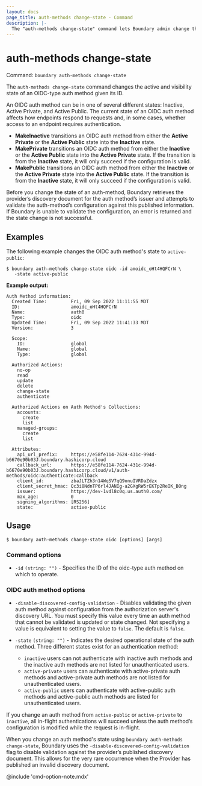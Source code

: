 ```yaml
---
layout: docs
page_title: auth-methods change-state - Command
description: |-
  The "auth-methods change-state" command lets Boundary admin change the state of an auth method.
---
```


# auth-methods change-state

Command: `boundary auth-methods change-state`

The `auth-methods change-state` command changes the active and visibility state
of an OIDC-type auth method given its ID.

An OIDC auth method can be in one of several different states: Inactive, Active
Private, and Active Public. The current state of an OIDC auth method
affects how endpoints respond to requests and, in some cases, whether access to
an endpoint requires authentication.

- **MakeInactive** transitions an OIDC auth method from either the **Active Private**
  or the **Active Public** state into the **Inactive** state.
- **MakePrivate** transitions an OIDC auth method from either the **Inactive** or the
  **Active Public** state into the **Active Private** state. If the transition is from the
  **Inactive** state, it will only succeed if the configuration is
  valid.
- **MakePublic** transitions an OIDC auth method from either the **Inactive** or the
  **Active Private** state into the **Active Public** state. If the transition is from the
  **Inactive** state, it will only succeed if the configuration is
  valid.

Before you change the state of an auth-method, Boundary retrieves the provider’s discovery document for the auth method’s issuer and attempts to
validate the auth-method’s configuration against this published information. If
Boundary is unable to validate the configuration, an error is returned and the
state change is not successful.

## Examples

The following example changes the OIDC auth method's state to `active-public`:

```shell-session
$ boundary auth-methods change-state oidc -id amoidc_oHt4HQFCrN \
   -state active-public
```

**Example output:**

<CodeBlockConfig hideClipboard>

```plaintext
Auth Method information:
  Created Time:         Fri, 09 Sep 2022 11:11:55 MDT
  ID:                   amoidc_oHt4HQFCrN
  Name:                 auth0
  Type:                 oidc
  Updated Time:         Fri, 09 Sep 2022 11:41:33 MDT
  Version:              3

  Scope:
    ID:                 global
    Name:               global
    Type:               global

  Authorized Actions:
    no-op
    read
    update
    delete
    change-state
    authenticate

  Authorized Actions on Auth Method's Collections:
    accounts:
      create
      list
    managed-groups:
      create
      list

  Attributes:
    api_url_prefix:     https://e58fe114-7624-431c-994d-b6670e90b03J.boundary.hashicorp.cloud
    callback_url:       https://e58fe114-7624-431c-994d-b6670e90b03J.boundary.hashicorp.cloud/v1/auth-methods/oidc:authenticate:callback
    client_id:          zbaJLTZh3n14WqSV7qQ9onuIVRDaZdzx
    client_secret_hmac: Qc3i8NdnTP6rl4JANIg-a2GXgRW5rEKTp2ReIK_BOng
    issuer:             https://dev-1vdl8c0q.us.auth0.com/
    max_age:            0
    signing_algorithms: [RS256]
    state:              active-public
```

</CodeBlockConfig>

## Usage

<CodeBlockConfig hideClipboard>

```shell-session
$ boundary auth-methods change-state oidc [options] [args]
```

</CodeBlockConfig>

### Command options

- `-id` `(string: "")` - Specifies the ID of the oidc-type auth method on which to operate.

### OIDC auth method options

- `-disable-discovered-config-validation`  - Disables validating
   the given auth method against configuration from the authorization server's
   discovery URL. You must specify this value every time an auth method that cannot be validated
   is updated or state changed. Not specifying a value is equivalent to setting the value to
   `false`. The default is `false`.

- `-state` `(string: "")` - Indicates the desired operational state of the auth method.
  Three different states exist for an authentication method:

   - `inactive` users can not authenticate with inactive auth methods and the
   inactive auth methods are not listed for unauthenticated users.
   - `active-private` users can authenticate with active-private auth methods
   and active-private auth methods are not listed for unauthenticated users.
   - `active-public` users can authenticate with active-public auth methods and
   active-public auth methods are listed for unauthenticated users.

If you change an auth method from `active-public` or `active-private` to `inactive`, all
in-flight authentications will succeed unless the auth method’s configuration is
modified while the request is in-flight.

When you change an auth method's state using `boundary auth-methods change-state`,
Boundary uses the `-disable-discovered-config-validation` flag to disable validation
against the provider’s published discovery document. This allows for the very
rare occurrence when the Provider has published an invalid discovery document.

@include 'cmd-option-note.mdx'